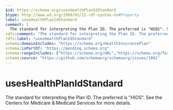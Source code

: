 ```yaml
---
$id: https://schema.org/usesHealthPlanIdStandard
$type: http://www.w3.org/1999/02/22-rdf-syntax-ns#Property
label: usesHealthPlanIdStandard
comment: |
  The standard for interpreting the Plan ID. The preferred is "HIOS". See the Centers for Medicare & Medicaid Services for more details.
rdfs:comment: "The standard for interpreting the Plan ID. The preferred is \"HIOS\". See the Centers for Medicare & Medicaid Services for more details."
rdfs:label: "usesHealthPlanIdStandard"
schema:domainIncludes: "https://schema.org/HealthInsurancePlan"
schema:isPartOf: "https://pending.schema.org"
schema:rangeIncludes: ["https://schema.org/URL","https://schema.org/Text"]
schema:source: "https://github.com/schemaorg/schemaorg/issues/1062"
---
```


# usesHealthPlanIdStandard

The standard for interpreting the Plan ID. The preferred is "HIOS". See the Centers for Medicare & Medicaid Services for more details.

